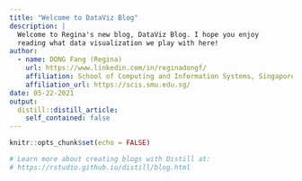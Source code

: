 ```yaml
---
title: "Welcome to DataViz Blog"
description: |
  Welcome to Regina's new blog, DataViz Blog. I hope you enjoy 
  reading what data visualization we play with here!
author:
  - name: DONG Fang (Regina) 
    url: https://www.linkedin.com/in/reginadongf/
    affiliation: School of Computing and Information Systems, Singapore Management University
    affiliation_url: https://scis.smu.edu.sg/
date: 05-22-2021
output:
  distill::distill_article:
    self_contained: false
---
```


```r
knitr::opts_chunk$set(echo = FALSE)

# Learn more about creating blogs with Distill at:
# https://rstudio.github.io/distill/blog.html

```



